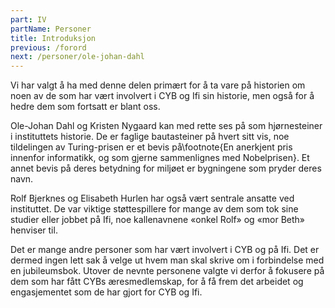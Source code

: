 ```yaml
---
part: IV
partName: Personer
title: Introduksjon
previous: /forord
next: /personer/ole-johan-dahl
---
```


Vi har valgt å ha med denne delen primært for å ta vare på historien om noen av de som har vært involvert i CYB og Ifi
sin historie, men også for å hedre dem som fortsatt er blant oss.

Ole-Johan Dahl og Kristen Nygaard kan med rette ses på som hjørnesteiner i instituttets historie. De er faglige 
bautasteiner på hvert sitt vis, noe tildelingen av Turing-prisen er et bevis på\footnote{En anerkjent pris innenfor 
informatikk, og som gjerne sammenlignes med Nobelprisen}. Et annet bevis på deres betydning for miljøet er bygningene 
som pryder deres navn.

Rolf Bjerknes og Elisabeth Hurlen har også vært sentrale ansatte ved instituttet. De var viktige støttespillere for 
mange av dem som tok sine studier eller jobbet på Ifi, noe kallenavnene «onkel Rolf» og «mor Beth» henviser til.

Det er mange andre personer som har vært involvert i CYB og på Ifi. Det er dermed ingen lett sak å velge ut hvem man 
skal skrive om i forbindelse med en jubileumsbok. Utover de nevnte personene valgte vi derfor å fokusere på dem som har 
fått CYBs æresmedlemskap, for å få frem det arbeidet og engasjementet som de har gjort for CYB og Ifi.
